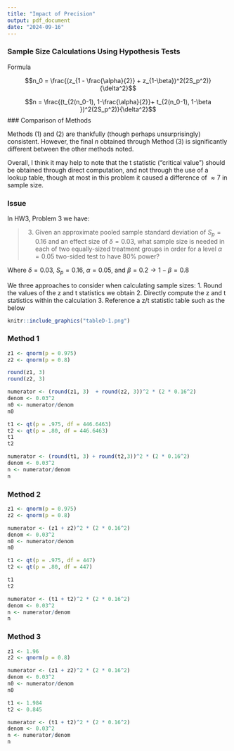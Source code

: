 ```yaml
---
title: "Impact of Precision"
output: pdf_document
date: "2024-09-16"
---
```


### Sample Size Calculations Using Hypothesis Tests

Formula 

$$n_0 = \frac{(z_{1 - \frac{\alpha}{2}} + z_{1-\beta})^2(2S_p^2)}{\delta^2}$$

$$n = \frac{(t_{2(n_0-1), 1-\frac{\alpha}{2}}+ t_{2(n_0-1), 1-\beta })^2(2S_p^2)}{\delta^2}$$
### Comparison of Methods

Methods (1) and (2) are thankfully (though perhaps unsurprisingly) consistent. However, the final $n$ obtained through Method (3) is significantly different between the other methods noted. 

Overall, I think it may help to note that the t statistic ("critical value") should be obtained through direct computation, and not through the use of a lookup table, though at most in this problem it caused a difference of $\approx 7$ in sample size. 

### Issue

In HW3, Problem 3 we have: 

> 3.  Given an approximate pooled sample standard deviation of $S_p = 0.16$ and an effect size of $\delta=0.03$, what sample size is needed in each of two equally-sized treatment groups in order for a level $\alpha=0.05$ two-sided test to have 80% power?

Where $\delta = 0.03$, $S_p = 0.16$, $\alpha = 0.05$, and $\beta = 0.2 \rightarrow 1-\beta = 0.8$

We three approaches to consider when calculating sample sizes: 
  1. Round the values of the z and t statistics we obtain
  2. Directly compute the z and t statistics within the calculation 
  3. Reference a z/t statistic table such as the below
  
```r
knitr::include_graphics("tableD-1.png")
```  

### Method 1

```r
z1 <- qnorm(p = 0.975)
z2 <- qnorm(p = 0.8)

round(z1, 3) 
round(z2, 3)
```

```r
numerator <- (round(z1, 3)  + round(z2, 3))^2 * (2 * 0.16^2) 
denom <- 0.03^2 
n0 <- numerator/denom
n0

t1 <- qt(p = .975, df = 446.6463)
t2 <- qt(p = .80, df = 446.6463)
t1
t2
```

```r
numerator <- (round(t1, 3) + round(t2,3))^2 * (2 * 0.16^2) 
denom <- 0.03^2 
n <- numerator/denom
n
```

### Method 2

```r
z1 <- qnorm(p = 0.975)
z2 <- qnorm(p = 0.8)

numerator <- (z1 + z2)^2 * (2 * 0.16^2) 
denom <- 0.03^2 
n0 <- numerator/denom
n0

t1 <- qt(p = .975, df = 447)
t2 <- qt(p = .80, df = 447)

t1
t2

numerator <- (t1 + t2)^2 * (2 * 0.16^2) 
denom <- 0.03^2 
n <- numerator/denom
n
```

### Method 3

```r
z1 <- 1.96
z2 <- qnorm(p = 0.8)

numerator <- (z1 + z2)^2 * (2 * 0.16^2) 
denom <- 0.03^2 
n0 <- numerator/denom
n0

t1 <- 1.984
t2 <- 0.845

numerator <- (t1 + t2)^2 * (2 * 0.16^2) 
denom <- 0.03^2 
n <- numerator/denom
n
```
